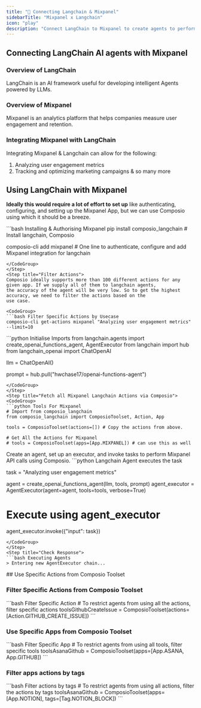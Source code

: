 ```yaml
---
title: "🚀 Connecting Langchain & Mixpanel"
sidebarTitle: "Mixpanel x Langchain"
icon: "play"
description: "Connect LangChain to Mixpanel to create agents to perform tasks using natural language"
---
```


## Connecting LangChain AI agents with Mixpanel

### Overview of LangChain

LangChain is an AI framework useful for developing intelligent Agents powered by LLMs.

### Overview of Mixpanel

Mixpanel is an analytics platform that helps companies measure user engagement and retention.

### Integrating Mixpanel with LangChain

Integrating Mixpanel & Langchain can allow for the following:

1. Analyzing user engagement metrics
2. Tracking and optimizing marketing campaigns
& so many more

## Using LangChain with Mixpanel

<Steps>
<Step title="Setting Up the Environment">

**Ideally this would require a lot of effort to set up** like authenticating, configuring, and setting up the Mixpanel App, but we can use Composio using which it should be a breeze.

<CodeGroup>
```bash Installing & Authorising Mixpanel
pip install composio_langchain # Install langchain, Composio 

composio-cli add mixpanel # One line to authenticate, configure and add Mixpanel integration for langchain
```
</CodeGroup>
</Step>
<Step title="Filter Actions">
Composio ideally supports more than 100 different actions for any given app. If we supply all of them to langchain agents, 
the accuracy of the agent will be very low. So to get the highest accuracy, we need to filter the actions based on the 
use case.

<CodeGroup>
```bash Filter Specific Actions by Usecase
composio-cli get-actions mixpanel "Analyzing user engagement metrics" --limit=10
```
</CodeGroup>

</Step>
<Step title="Import Base Packages">

<CodeGroup>
```python Initialise Imports
from langchain.agents import create_openai_functions_agent, AgentExecutor
from langchain import hub
from langchain_openai import ChatOpenAI


llm = ChatOpenAI()

prompt = hub.pull("hwchase17/openai-functions-agent")
```
</CodeGroup>
</Step>
<Step title="Fetch all Mixpanel Langchain Actions via Composio">
<CodeGroup>
```python Tools For Mixpanel
# Import from composio_langchain
from composio_langchain import ComposioToolset, Action, App

tools = ComposioToolset(actions=[]) # Copy the actions from above. 

# Get All the Actions for Mixpanel
# tools = ComposioToolset(apps=[App.MIXPANEL]) # can use this as well
```
</CodeGroup>
</Step>
<Step title="Execute the Agent">
Create an agent, set up an executor, and invoke tasks to perform Mixpanel API calls using Composio. 
<CodeGroup>
```python Langchain Agent executes the task

task = "Analyzing user engagement metrics"

agent = create_openai_functions_agent(llm, tools, prompt)
agent_executor = AgentExecutor(agent=agent, tools=tools, verbose=True)

# Execute using agent_executor
agent_executor.invoke({"input": task})
```
</CodeGroup>
</Step>
<Step title="Check Response">
```bash Executing Agents
> Entering new AgentExecutor chain...
```
</Step>
</Steps>
## Use Specific Actions from Composio Toolset

### Filter Specific Actions from Composio Toolset

<CodeGroup>
```bash Filter Specific Action
# To restrict agents from using all the actions, filter specific actions
toolsGithubCreateIssue = ComposioToolset(actions=[Action.GITHUB_CREATE_ISSUE])
```
</CodeGroup>

### Use Specific Apps from Composio Toolset
<CodeGroup>
```bash Filter Specific App
# To restrict agents from using all tools, filter specific tools
toolsAsanaGithub = ComposioToolset(apps=[App.ASANA, App.GITHUB])
```
</CodeGroup>

### Filter apps actions by tags 
<CodeGroup>
```bash Filter actions by tags
# To restrict agents from using all actions, filter the actions by tags
toolsAsanaGithub = ComposioToolset(apps=[App.NOTION], tags=[Tag.NOTION_BLOCK])
```
</CodeGroup>

